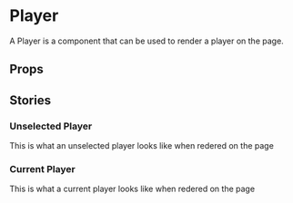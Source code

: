 
<Meta of={PlayerStories} />

# Player

A Player is a component that can be used to render a player on the page.

<Primary />

## Props 

<Controls />

## Stories

### Unselected Player

This is what an unselected player looks like when redered on the page

<Story of={PlayerStories.UnselectedPlayer} />

### Current Player

This is what a current player looks like when redered on the page

<Story of={PlayerStories.CurrentPlayer} />